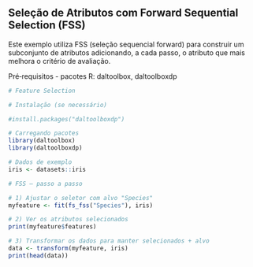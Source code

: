 ## Seleção de Atributos com Forward Sequential Selection (FSS)

Este exemplo utiliza FSS (seleção sequencial forward) para construir um subconjunto de atributos adicionando, a cada passo, o atributo que mais melhora o critério de avaliação.

Pré‑requisitos
- pacotes R: daltoolbox, daltoolboxdp

```r
# Feature Selection

# Instalação (se necessário)

#install.packages("daltoolboxdp")
```

```r
# Carregando pacotes
library(daltoolbox)
library(daltoolboxdp)
```


```r
# Dados de exemplo
iris <- datasets::iris
```

```r
# FSS — passo a passo

# 1) Ajustar o seletor com alvo "Species"
myfeature <- fit(fs_fss("Species"), iris)

# 2) Ver os atributos selecionados
print(myfeature$features)

# 3) Transformar os dados para manter selecionados + alvo
data <- transform(myfeature, iris)
print(head(data))
```

